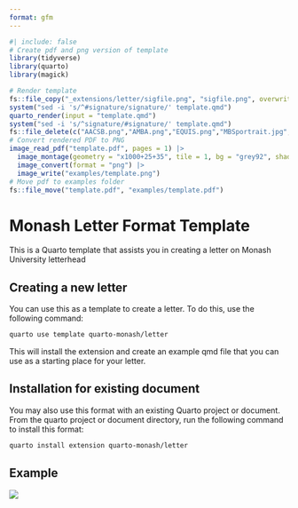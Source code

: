 ```yaml
---
format: gfm
---
```


<!-- README.md is generated from README.qmd. Please edit that file -->

```r
#| include: false
# Create pdf and png version of template
library(tidyverse)
library(quarto)
library(magick)

# Render template
fs::file_copy("_extensions/letter/sigfile.png", "sigfile.png", overwrite = TRUE)
system("sed -i 's/^#signature/signature/' template.qmd")
quarto_render(input = "template.qmd")
system("sed -i 's/^signature/#signature/' template.qmd")
fs::file_delete(c("AACSB.png","AMBA.png","EQUIS.png","MBSportrait.jpg","monash2.png","sigfile.png"))
# Convert rendered PDF to PNG
image_read_pdf("template.pdf", pages = 1) |>
  image_montage(geometry = "x1000+25+35", tile = 1, bg = "grey92", shadow = TRUE) |>
  image_convert(format = "png") |>
  image_write("examples/template.png")
# Move pdf to examples folder
fs::file_move("template.pdf", "examples/template.pdf")
```

# Monash Letter Format Template

This is a Quarto template that assists you in creating a letter on Monash University letterhead

## Creating a new letter

You can use this as a template to create a letter.
To do this, use the following command:

```bash
quarto use template quarto-monash/letter
```

This will install the extension and create an example qmd file that you can use as a starting place for your letter.

## Installation for existing document

You may also use this format with an existing Quarto project or document.
From the quarto project or document directory, run the following command to install this format:

```bash
quarto install extension quarto-monash/letter
```

## Example

[![](examples/template.png)](examples/template.pdf)
